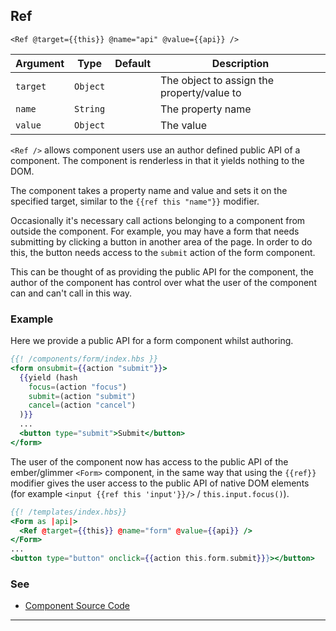 ## Ref

`<Ref @target={{this}} @name="api" @value={{api}} />`

| Argument | Type | Default | Description |
| --- | --- | --- | --- |
| `target` | `Object` | | The object to assign the property/value to |
| `name` | `String` | | The property name |
| `value` | `Object` |  | The value |

`<Ref />` allows component users use an author defined public API of a component. The component is renderless in that it yields nothing to the DOM.

The component takes a property name and value and sets it on the specified target, similar to the `{{ref this "name"}}` modifier.

Occasionally it's necessary call actions belonging to a component from outside the component. For example, you may have a form that needs submitting by clicking a button in another area of the
page. In order to do this, the button needs access to the `submit` action of the form component.

This can be thought of as providing the public API for the component, the author of the component has control over what the user of the component can and can't call in this way.

### Example

Here we provide a public API for a form component whilst authoring.

```handlebars
{{! /components/form/index.hbs }}
<form onsubmit={{action "submit"}}>
  {{yield (hash
    focus=(action "focus")
    submit=(action "submit")
    cancel=(action "cancel")
  )}}
  ...
  <button type="submit">Submit</button>
</form>
```

The user of the component now has access to the public API of the ember/glimmer `<Form>` component, in the same way that using the `{{ref}}` modifier gives the user access to the public API of native DOM elements (for example `<input {{ref this 'input'}}/>` / `this.input.focus()`).

```handlebars
{{! /templates/index.hbs}}
<Form as |api|>
  <Ref @target={{this}} @name="form" @value={{api}} />
</Form>
...
<button type="button" onclick={{action this.form.submit}}}></button>
```

### See

- [Component Source Code](./index.js)

---
